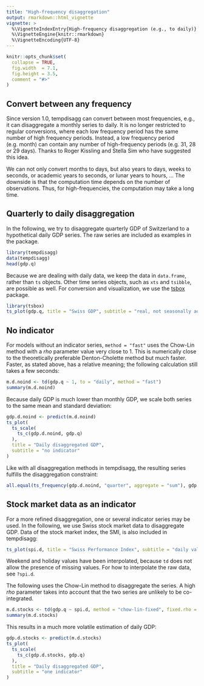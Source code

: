 ```yaml
---
title: "High-frequency disaggregation"
output: rmarkdown::html_vignette
vignette: >
  %\VignetteIndexEntry{High-frequency disaggregation (e.g., to daily)}
  %\VignetteEngine{knitr::rmarkdown}
  %\VignetteEncoding{UTF-8}
---
```


```r
knitr::opts_chunk$set(
  collapse = TRUE,
  fig.width  = 7.1,
  fig.height = 3.5,
  comment = "#>"
)

```


## Convert between any frequency

Since version 1.0, tempdisagg can convert between most frequencies, e.g., it can disaggregate a monthly series to daily.
It is no longer restricted to regular conversions, where each low frequency period has the same number of high frequency periods.
Instead, a low frequency period (e.g. month) can contain any number of high-frequency periods (e.g. 31, 28 or 29 days).
Thanks to Roger Kissling and Stella Sim who have suggested this idea.

We can not only convert months to days, but also years to days, weeks to seconds, or academic years to seconds, or lunar years to hours, ...
The downside is that the computation time depends on the number of observations.
Thus, for high-frequencies, the computation may take a long time.

## Quarterly to daily disaggregation

In the following, we try to disaggregate quarterly GDP of Switzerland to a hypothetical daily GDP series.
The raw series are included as examples in the package.

```r
library(tempdisagg)
data(tempdisagg)
head(gdp.q)
```

Because we are dealing with daily data, we keep the data in `data.frame`, rather than `ts` objects. Other time series objects, such as `xts` and `tsibble`, are possible as well.
For conversion and visualization, we use the [tsbox](https://www.tsbox.help) package.

```r
library(tsbox)
ts_plot(gdp.q, title = "Swiss GDP", subtitle = "real, not seasonally adjusted")
```

## No indicator

For models without an indicator series, `method = "fast"` uses the Chow-Lin method with a *rho* parameter value very close to 1. This is numerically close to the theoretically preferable Denton-Cholette method but much faster.
Faster, as stated above, has a relative meaning; the following calculation still takes a few seconds:


```r
m.d.noind <- td(gdp.q ~ 1, to = "daily", method = "fast")
summary(m.d.noind)
```

Because daily GDP is much lower than monthly GDP, we scale both series to the same mean and standard deviation:

```r
gdp.d.noind <- predict(m.d.noind)
ts_plot(
  ts_scale(
    ts_c(gdp.d.noind, gdp.q)
  ),
  title = "Daily disaggregated GDP",
  subtitle = "no indicator"
)
```

Like with all disaggregation methods in tempdisagg, the resulting series fulfills the disaggregation constraint:

```r
all.equal(ts_frequency(gdp.d.noind, "quarter", aggregate = "sum"), gdp.q)
```


## Stock market data as an indicator

For a more refined disaggregation, one or several indicator series may be used.
In the following, we use Swiss stock market data to disaggregate GDP.
Data of the stock market index, the SMI, is also included in tempdisagg:

```r
ts_plot(spi.d, title = "Swiss Performance Index", subtitle = "daily values, interpolated")
```

Weekend and holiday values have been interpolated, because `td` does not allow the presence of missing values. For how to interpolate the raw data, see `?spi.d`.

The following uses the Chow-Lin method to disaggregate the series. A high *rho* parameter takes into account that the two series are unlikely to be co-integrated.

```r
m.d.stocks <- td(gdp.q ~ spi.d, method = "chow-lin-fixed", fixed.rho = 0.9)
summary(m.d.stocks)
```

This results in a much more volatile estimation of daily GDP:

```r
gdp.d.stocks <- predict(m.d.stocks)
ts_plot(
  ts_scale(
    ts_c(gdp.d.stocks, gdp.q)
  ),
  title = "Daily disaggregated GDP",
  subtitle = "one indicator"
)
```



